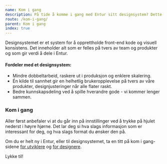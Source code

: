 ```yaml
---
name: Kom i gang
description: På tide å komme i gang med Entur sitt designsystem? Dette er hvor du starter!
route: /kom-i-gang/
parent: Kom i gang
index: true
---
```



<PageHeader title="Introduksjon">
  Designsystemet er et system for å opprettholde front-end kode og visuell
  konsistens. Det inneholder alt som er felles på tvers av team og produkter og
  som gir verdi å dele i Entur.
</PageHeader>

#### Fordeler med et designsystem:

- Mindre dobbeltarbeid, raskere ut i produksjon og enklere skalering.
- Én kilde til sannhet gir en helhetlig brukeropplevelse på tvers av våre produkter, designjusteringer når alle flater raskt.
- Bedre kunnskapsdeling ved å spille hverandre gode - vi kommer lenger sammen.

### Kom i gang

Aller først anbefaler vi at du går inn på innstillinger ved å trykke på hjulet nederst i høyre hjørne. Det lar deg si hva slags informasjon som er interessant for deg, og hva slags format du ønsker den på.

Om du er helt ny i Entur, eller til designsystemet, ta en titt på kom i gang-sidene [for utviklere](/kom-i-gang/for-utviklere) og [for designere](/kom-i-gang/for-designere).

Lykke til!
